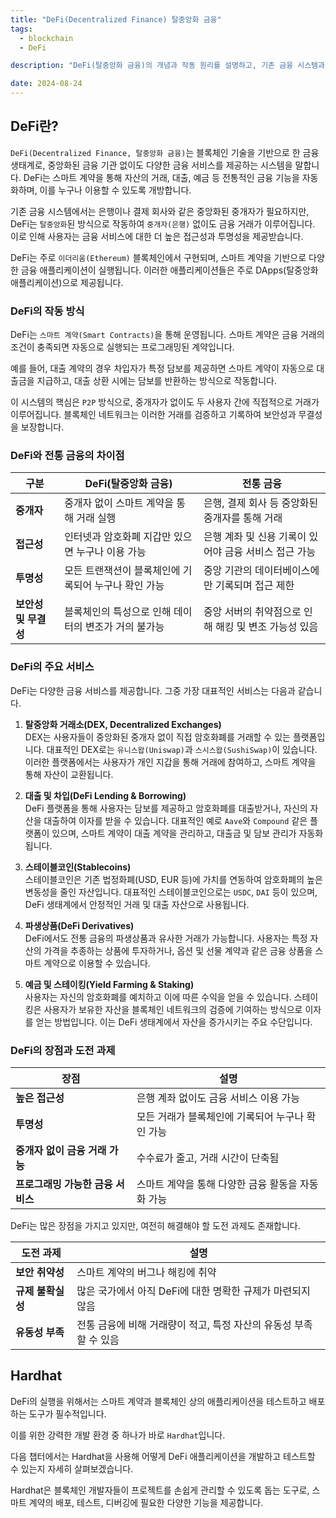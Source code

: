 ```yaml
---
title: "DeFi(Decentralized Finance) 탈중앙화 금융"
tags:
  - blockchain
  - DeFi

description: "DeFi(탈중앙화 금융)의 개념과 작동 원리를 설명하고, 기존 금융 시스템과의 차이점 및 다양한 DeFi 응용 사례를 살펴보겠습니다."

date: 2024-08-24
---
```


## DeFi란?

`DeFi(Decentralized Finance, 탈중앙화 금융)`는 블록체인 기술을 기반으로 한 금융 생태계로, 중앙화된 금융 기관 없이도 다양한 금융 서비스를 제공하는 시스템을 말합니다. DeFi는 스마트 계약을 통해 자산의 거래, 대출, 예금 등 전통적인 금융 기능을 자동화하며, 이를 누구나 이용할 수 있도록 개방합니다.

기존 금융 시스템에서는 은행이나 결제 회사와 같은 중앙화된 중개자가 필요하지만, DeFi는 `탈중앙화`된 방식으로 작동하여 `중개자(은행)` 없이도 금융 거래가 이루어집니다. 이로 인해 사용자는 금융 서비스에 대한 더 높은 접근성과 투명성을 제공받습니다.

DeFi는 주로 `이더리움(Ethereum)` 블록체인에서 구현되며, 스마트 계약을 기반으로 다양한 금융 애플리케이션이 실행됩니다. 이러한 애플리케이션들은 주로 DApps(탈중앙화 애플리케이션)으로 제공됩니다.

### DeFi의 작동 방식

DeFi는 `스마트 계약(Smart Contracts)`을 통해 운영됩니다. 스마트 계약은 금융 거래의 조건이 충족되면 자동으로 실행되는 프로그래밍된 계약입니다.

예를 들어, 대출 계약의 경우 차입자가 특정 담보를 제공하면 스마트 계약이 자동으로 대출금을 지급하고, 대출 상환 시에는 담보를 반환하는 방식으로 작동합니다.

이 시스템의 핵심은 `P2P` 방식으로, 중개자가 없이도 두 사용자 간에 직접적으로 거래가 이루어집니다. 블록체인 네트워크는 이러한 거래를 검증하고 기록하여 보안성과 무결성을 보장합니다.

### DeFi와 전통 금융의 차이점

| **구분**             | **DeFi(탈중앙화 금융)**                              | **전통 금융**                                         |
| -------------------- | ---------------------------------------------------- | ----------------------------------------------------- |
| **중개자**           | 중개자 없이 스마트 계약을 통해 거래 실행             | 은행, 결제 회사 등 중앙화된 중개자를 통해 거래        |
| **접근성**           | 인터넷과 암호화폐 지갑만 있으면 누구나 이용 가능     | 은행 계좌 및 신용 기록이 있어야 금융 서비스 접근 가능 |
| **투명성**           | 모든 트랜잭션이 블록체인에 기록되어 누구나 확인 가능 | 중앙 기관의 데이터베이스에만 기록되며 접근 제한       |
| **보안성 및 무결성** | 블록체인의 특성으로 인해 데이터의 변조가 거의 불가능 | 중앙 서버의 취약점으로 인해 해킹 및 변조 가능성 있음  |

### DeFi의 주요 서비스

DeFi는 다양한 금융 서비스를 제공합니다. 그중 가장 대표적인 서비스는 다음과 같습니다.

1. **탈중앙화 거래소(DEX, Decentralized Exchanges)**  
   DEX는 사용자들이 중앙화된 중개자 없이 직접 암호화폐를 거래할 수 있는 플랫폼입니다. 대표적인 DEX로는 `유니스왑(Uniswap)`과 `스시스왑(SushiSwap)`이 있습니다. 이러한 플랫폼에서는 사용자가 개인 지갑을 통해 거래에 참여하고, 스마트 계약을 통해 자산이 교환됩니다.

2. **대출 및 차입(DeFi Lending & Borrowing)**  
   DeFi 플랫폼을 통해 사용자는 담보를 제공하고 암호화폐를 대출받거나, 자신의 자산을 대출하여 이자를 받을 수 있습니다. 대표적인 예로 `Aave`와 `Compound` 같은 플랫폼이 있으며, 스마트 계약이 대출 계약을 관리하고, 대출금 및 담보 관리가 자동화됩니다.

3. **스테이블코인(Stablecoins)**  
   스테이블코인은 기존 법정화폐(USD, EUR 등)에 가치를 연동하여 암호화폐의 높은 변동성을 줄인 자산입니다. 대표적인 스테이블코인으로는 `USDC`, `DAI` 등이 있으며, DeFi 생태계에서 안정적인 거래 및 대출 자산으로 사용됩니다.

4. **파생상품(DeFi Derivatives)**  
   DeFi에서도 전통 금융의 파생상품과 유사한 거래가 가능합니다. 사용자는 특정 자산의 가격을 추종하는 상품에 투자하거나, 옵션 및 선물 계약과 같은 금융 상품을 스마트 계약으로 이용할 수 있습니다.

5. **예금 및 스테이킹(Yield Farming & Staking)**  
   사용자는 자신의 암호화폐를 예치하고 이에 따른 수익을 얻을 수 있습니다. 스테이킹은 사용자가 보유한 자산을 블록체인 네트워크의 검증에 기여하는 방식으로 이자를 얻는 방법입니다. 이는 DeFi 생태계에서 자산을 증가시키는 주요 수단입니다.

### DeFi의 장점과 도전 과제

| **장점**                          | **설명**                                          |
| --------------------------------- | ------------------------------------------------- |
| **높은 접근성**                   | 은행 계좌 없이도 금융 서비스 이용 가능            |
| **투명성**                        | 모든 거래가 블록체인에 기록되어 누구나 확인 가능  |
| **중개자 없이 금융 거래 가능**    | 수수료가 줄고, 거래 시간이 단축됨                 |
| **프로그래밍 가능한 금융 서비스** | 스마트 계약을 통해 다양한 금융 활동을 자동화 가능 |

DeFi는 많은 장점을 가지고 있지만, 여전히 해결해야 할 도전 과제도 존재합니다.

| **도전 과제**     | **설명**                                                          |
| ----------------- | ----------------------------------------------------------------- |
| **보안 취약성**   | 스마트 계약의 버그나 해킹에 취약                                  |
| **규제 불확실성** | 많은 국가에서 아직 DeFi에 대한 명확한 규제가 마련되지 않음        |
| **유동성 부족**   | 전통 금융에 비해 거래량이 적고, 특정 자산의 유동성 부족할 수 있음 |

## Hardhat

DeFi의 실행을 위해서는 스마트 계약과 블록체인 상의 애플리케이션을 테스트하고 배포하는 도구가 필수적입니다.

이를 위한 강력한 개발 환경 중 하나가 바로 `Hardhat`입니다.

다음 챕터에서는 Hardhat을 사용해 어떻게 DeFi 애플리케이션을 개발하고 테스트할 수 있는지 자세히 살펴보겠습니다.

Hardhat은 블록체인 개발자들이 프로젝트를 손쉽게 관리할 수 있도록 돕는 도구로, 스마트 계약의 배포, 테스트, 디버깅에 필요한 다양한 기능을 제공합니다.

